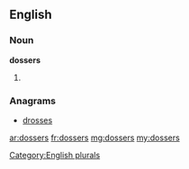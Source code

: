 ==English==

===Noun===
'''dossers'''

# {{plural of|dosser}}

===Anagrams===
* [[drosses#English|drosses]]

[[Category:English plurals]]

[[ar:dossers]]
[[fr:dossers]]
[[mg:dossers]]
[[my:dossers]]